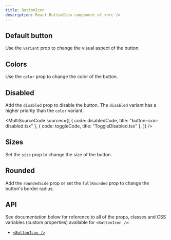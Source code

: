 ```yaml
---
title: ButtonIcon
description: React ButtonIcon component of <hrc />
---
```



## Default button

Use the `variant` prop to change the visual aspect of the button.

<Demo layout="row">
  <Demos.ButtonIconDefault />
</Demo>

<SourceCode code={defaultCode} title="button-icon-default.tsx" />

## Colors

Use the `color` prop to change the color of the button.

<Demo layout="grid" cols={2} className="button-icon-colors">
  <Demos.ButtonIconColors />
</Demo>

<SourceCode code={colorsCode} title="button-icon-colors.tsx" />

## Disabled

Add the `disabled` prop to disable the button. The `disabled` variant has a
higher priority than the `color` variant.

<Demo layout="grid" cols={3} className="with-toggle">
  <Demos.ButtonIconDisabled client:load />
</Demo>

<MultiSourceCode sources={[
  { code: disabledCode, title: "button-icon-disabled.tsx" },
  { code: toggleCode, title: "ToggleDisabled.tsx" },
]} />

## Sizes

Set the `size` prop to change the size of the button.

<Demo layout="row">
  <Demos.ButtonIconSizes />
</Demo>

<SourceCode code={sizesCode} title="button-icon-sizes.tsx" />

## Rounded

Add the `roundedSide` prop or set the `fullRounded` prop to change the button's
border radius.

<Demo layout="grid" cols={5}>
  <Demos.ButtonIconRounded />
</Demo>

<SourceCode code={roundedCode} title="button-icon-rounded.tsx" />

## API

See documentation below for reference to all of the props, classes and CSS
variables (custom properties) available for `<ButtonIcon />`:

- [`<ButtonIcon />`](/hrc/api/button-icon)
